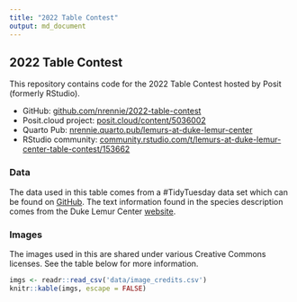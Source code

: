 ```yaml
---
title: "2022 Table Contest"
output: md_document
---
```


## 2022 Table Contest

This repository contains code for the 2022 Table Contest hosted by Posit (formerly RStudio).

* GitHub: [github.com/nrennie/2022-table-contest](https://github.com/nrennie/2022-table-contest)
* Posit.cloud project: [posit.cloud/content/5036002](https://posit.cloud/content/5036002)
* Quarto Pub: [nrennie.quarto.pub/lemurs-at-duke-lemur-center](https://nrennie.quarto.pub/lemurs-at-duke-lemur-center/)
* RStudio community: [community.rstudio.com/t/lemurs-at-duke-lemur-center-table-contest/153662](https://community.rstudio.com/t/lemurs-at-duke-lemur-center-table-contest/153662)

### Data

The data used in this table comes from a #TidyTuesday data set which can be found on [GitHub](https://github.com/rfordatascience/tidytuesday/blob/master/data/2021/2021-08-24/readme.md). The text information found in the species description comes from the Duke Lemur Center [website](https://lemur.duke.edu/discover/meet-the-lemurs/aye-aye/).

### Images

The images used in this are shared under various Creative Commons licenses. See the table below for more information.

```r
imgs <- readr::read_csv('data/image_credits.csv')
knitr::kable(imgs, escape = FALSE)
```